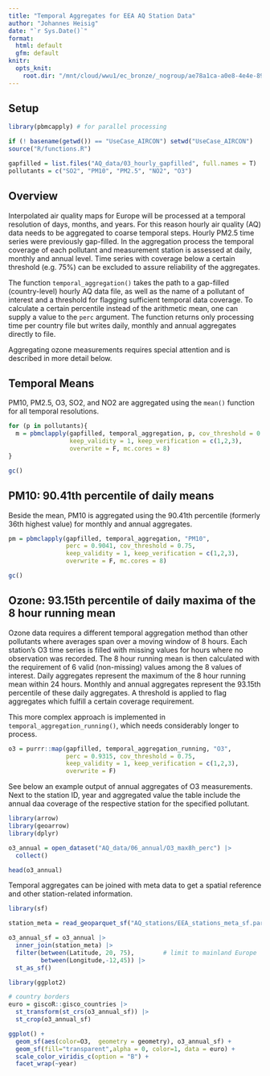 ```yaml
---
title: "Temporal Aggregates for EEA AQ Station Data"
author: "Johannes Heisig"
date: "`r Sys.Date()`"
format: 
  html: default
  gfm: default
knitr:
  opts_knit:
    root.dir: "/mnt/cloud/wwu1/ec_bronze/_nogroup/ae78a1ca-a0e8-4e4e-8992-69c34947db65/UseCase_AIRCON"
---
```

## Setup

```r
library(pbmcapply) # for parallel processing

if (! basename(getwd()) == "UseCase_AIRCON") setwd("UseCase_AIRCON")
source("R/functions.R") 

gapfilled = list.files("AQ_data/03_hourly_gapfilled", full.names = T)
pollutants = c("SO2", "PM10", "PM2.5", "NO2", "O3")
```

## Overview

Interpolated air quality maps for Europe will be processed at a temporal resolution of days, months, and years. For this reason hourly air quality (AQ) data needs to be aggregated to coarse temporal steps. Hourly PM2.5 time series were previously gap-filled. In the aggregation process the temporal coverage of each pollutant and measurement station is assessed at daily, monthly and annual level. Time series with coverage below a certain threshold (e.g. 75\%) can be excluded to assure reliability of the aggregates. 

The function `temporal_aggregation()` takes the path to a gap-filled (country-level) hourly AQ data file, as well as the name of a pollutant of interest and a threshold for flagging sufficient temporal data coverage. To calculate a certain percentile instead of the arithmetic mean, one can supply a value to the `perc` argument. The function returns only processing time per country file but writes daily, monthly and annual aggregates directly to file.

Aggregating ozone measurements requires special attention and is described in more detail below.

## Temporal Means

PM10, PM2.5, O3, SO2, and NO2 are aggregated using the `mean()` function for all temporal resolutions.

```r
for (p in pollutants){
  m = pbmclapply(gapfilled, temporal_aggregation, p, cov_threshold = 0.75,
                 keep_validity = 1, keep_verification = c(1,2,3),
                 overwrite = F, mc.cores = 8)
}
```

```r
gc()
```


## PM10: 90.41th percentile of daily means

Beside the mean, PM10 is aggregated using the 90.41th percentile (formerly 36th highest value) for monthly and annual aggregates.

```r
pm = pbmclapply(gapfilled, temporal_aggregation, "PM10", 
                perc = 0.9041, cov_threshold = 0.75,
                keep_validity = 1, keep_verification = c(1,2,3),
                overwrite = F, mc.cores = 8)
```

```r
gc()
```

## Ozone: 93.15th percentile of daily maxima of the 8 hour running mean

Ozone data requires a different temporal aggregation method than other pollutants where averages span over a moving window of 8 hours. Each station's O3 time series is filled with missing values for hours where no observation was recorded. The 8 hour running mean is then calculated with the requirement of 6 valid (non-missing) values among the 8 values of interest.
Daily aggregates represent the maximum of the 8 hour running mean within 24 hours. Monthly and annual aggregates represent the 93.15th percentile of these daily aggregates. A threshold is applied to flag aggregates which fulfill a certain coverage requirement.

This more complex approach is implemented in `temporal_aggregation_running()`, which needs considerably longer to process.

```r
o3 = purrr::map(gapfilled, temporal_aggregation_running, "O3",
                perc = 0.9315, cov_threshold = 0.75, 
                keep_validity = 1, keep_verification = c(1,2,3),
                overwrite = F)
```

See below an example output of annual aggregates of O3 measurements. Next to the station ID, year and aggregated value the table include the annual daa coverage of the respective station for the specified pollutant.

```r
library(arrow)
library(geoarrow)
library(dplyr)

o3_annual = open_dataset("AQ_data/06_annual/O3_max8h_perc") |> 
  collect()

head(o3_annual) 
```

Temporal aggregates can be joined with meta data to get a spatial reference and other station-related information.

```r
library(sf)

station_meta = read_geoparquet_sf("AQ_stations/EEA_stations_meta_sf.parquet")  

o3_annual_sf = o3_annual |> 
  inner_join(station_meta) |> 
  filter(between(Latitude, 20, 75),        # limit to mainland Europe
         between(Longitude,-12,45)) |> 
  st_as_sf()
```


```r
library(ggplot2)

# country borders
euro = giscoR::gisco_countries |>   
  st_transform(st_crs(o3_annual_sf)) |> 
  st_crop(o3_annual_sf)

ggplot() +
  geom_sf(aes(color=O3,  geometry = geometry), o3_annual_sf) +
  geom_sf(fill="transparent",alpha = 0, color=1, data = euro) +
  scale_color_viridis_c(option = "B") +
  facet_wrap(~year)
```







